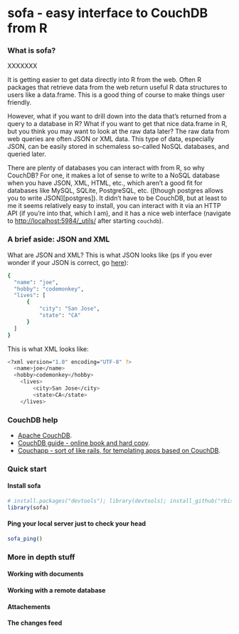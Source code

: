<!--
%\VignetteEngine{knitr}
%\VignetteIndexEntry{An R Markdown Vignette made with knitr}
-->
  
sofa - easy interface to CouchDB from R
======
  
### What is sofa?
  
XXXXXXX

It is getting easier to get data directly into R from the web. Often R packages that retrieve data from the web return useful R data structures to users like a data.frame. This is a good thing of course to make things user friendly. 

However, what if you want to drill down into the data that's returned from a query to a database in R?  What if you want to get that nice data.frame in R, but you think you may want to look at the raw data later? The raw data from web queries are often JSON or XML data. This type of data, especially JSON, can be easily stored in schemaless so-called NoSQL databases, and queried later. 

There are plenty of databases you can interact with from R, so why CouchDB? For one, it makes a lot of sense to write to a NoSQL database when you have JSON, XML, HTML, etc., which aren't a good fit for databases like MySQL, SQLite, PostgreSQL, etc. ([though postgres allows you to write JSON][postgres]). It didn't have to be CouchDB, but at least to me it seems relatively easy to install, you can interact with it via an HTTP API (if you're into that, which I am), and it has a nice web interface (navigate to [http://localhost:5984/_utils/](http://localhost:5984/_utils/) after starting `couchdb`).

### A brief aside: JSON and XML

What are JSON and XML? This is what JSON looks like (ps if you ever wonder if your JSON is correct, go [here](http://jsonlint.com/)):

```bash
{
  "name": "joe",
  "hobby": "codemonkey",
  "lives": [
      {
          "city": "San Jose",
          "state": "CA"
      }
  ]
}
```

This is what XML looks like:

```bash
<?xml version="1.0" encoding="UTF-8" ?>
  <name>joe</name>
  <hobby>codemonkey</hobby>
	<lives>
		<city>San Jose</city>
		<state>CA</state>
	</lives>
```

### CouchDB help

+ [Apache CouchDB](http://couchdb.apache.org/).
+ [CouchDB guide - online book and hard copy](http://guide.couchdb.org/).
+ [Couchapp - sort of like rails, for templating apps based on CouchDB](http://couchapp.org/page/index).

### Quick start

#### Install sofa

```r
# install.packages("devtools"); library(devtools); install_github("rbison", "ropensci")
library(sofa)
```

#### Ping your local server just to check your head
```r
sofa_ping()
```

### More in depth stuff

#### Working with documents

#### Working with a remote database

#### Attachements

#### The changes feed